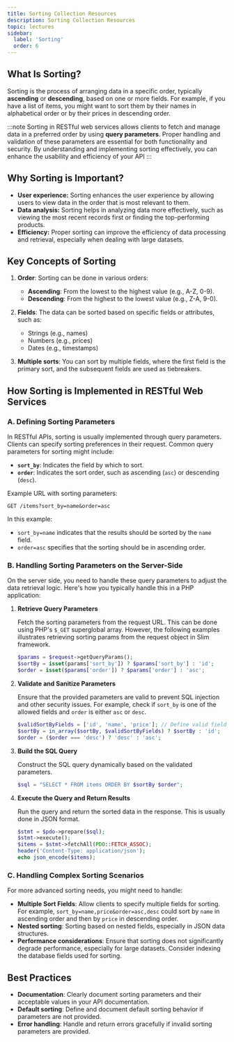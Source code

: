 ```yaml
---
title: Sorting Collection Resources
description: Sorting Collection Resources
topic: lectures
sidebar:
  label: 'Sorting'
  order: 6
---
```


## **What Is Sorting?**

Sorting is the process of arranging data in a specific order, typically **ascending** or **descending**, based on one or more fields.
For example, if you have a list of items, you might want to sort them by their names in alphabetical order or by their prices in descending order.  

:::note
Sorting in RESTful web services allows clients to fetch and manage data in a preferred order by using **query parameters**. Proper handling and validation of these parameters are essential for both functionality and security. By understanding and implementing sorting effectively, you can enhance the usability and efficiency of your API
:::

## **Why Sorting is Important?**

- **User experience:** Sorting enhances the user experience by allowing users to view data in the order that is most relevant to them.
- **Data analysis:** Sorting helps in analyzing data more effectively, such as viewing the most recent records first or finding the top-performing products.
- **Efficiency:** Proper sorting can improve the efficiency of data processing and retrieval, especially when dealing with large datasets.

## **Key Concepts of Sorting**

1. **Order**: Sorting can be done in various orders:
   - **Ascending**: From the lowest to the highest value (e.g., A-Z, 0-9).
   - **Descending**: From the highest to the lowest value (e.g., Z-A, 9-0).

2. **Fields**: The data can be sorted based on specific fields or attributes, such as:
   - Strings (e.g., names)
   - Numbers (e.g., prices)
   - Dates (e.g., timestamps)

3. **Multiple sorts**: You can sort by multiple fields, where the first field is the primary sort, and the subsequent fields are used as tiebreakers.

## **How Sorting is Implemented in RESTful Web Services**

### A. **Defining Sorting Parameters**

In RESTful APIs, sorting is usually implemented through query parameters. Clients can specify sorting preferences in their request. Common query parameters for sorting might include:

- **`sort_by`**: Indicates the field by which to sort.
- **`order`**: Indicates the sort order, such as ascending (`asc`) or descending (`desc`).

Example URL with sorting parameters:

```
GET /items?sort_by=name&order=asc
```

In this example:
- `sort_by=name` indicates that the results should be sorted by the `name` field.
- `order=asc` specifies that the sorting should be in ascending order.

### B. **Handling Sorting Parameters on the Server-Side**

On the server side, you need to handle these query parameters to adjust the data retrieval logic. Here's how you typically handle this in a PHP application:

1. **Retrieve Query Parameters**

   Fetch the sorting parameters from the request URL. This can be done using PHP's `$_GET` superglobal array. However, the following examples illustrates retrieving sorting params from the request object in Slim framework. 

   ```php
   $params = $request->getQueryParams();
   $sortBy = isset(params['sort_by']) ? $params['sort_by'] : 'id';
   $order = isset($params['order']) ? $params['order'] : 'asc';
   ```

2. **Validate and Sanitize Parameters**

   Ensure that the provided parameters are valid to prevent SQL injection and other security issues. For example, check if `sort_by` is one of the allowed fields and `order` is either `asc` or `desc`.

   ```php
   $validSortByFields = ['id', 'name', 'price']; // Define valid fields
   $sortBy = in_array($sortBy, $validSortByFields) ? $sortBy : 'id';
   $order = ($order === 'desc') ? 'desc' : 'asc';
   ```

3. **Build the SQL Query**

   Construct the SQL query dynamically based on the validated parameters. 

   ```php
   $sql = "SELECT * FROM items ORDER BY $sortBy $order";
   ```

4. **Execute the Query and Return Results**

   Run the query and return the sorted data in the response. This is usually done in JSON format.

   ```php
   $stmt = $pdo->prepare($sql);
   $stmt->execute();
   $items = $stmt->fetchAll(PDO::FETCH_ASSOC);
   header('Content-Type: application/json');
   echo json_encode($items);
   ```

### C. **Handling Complex Sorting Scenarios**

For more advanced sorting needs, you might need to handle:

- **Multiple Sort Fields**: Allow clients to specify multiple fields for sorting. For example, `sort_by=name,price&order=asc,desc` could sort by `name` in ascending order and then by `price` in descending order.
- **Nested sorting**: Sorting based on nested fields, especially in JSON data structures.
- **Performance considerations**: Ensure that sorting does not significantly degrade performance, especially for large datasets. Consider indexing the database fields used for sorting.

## **Best Practices**

- **Documentation**: Clearly document sorting parameters and their acceptable values in your API documentation.
- **Default sorting**: Define and document default sorting behavior if parameters are not provided.
- **Error handling**: Handle and return errors gracefully if invalid sorting parameters are provided.


